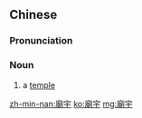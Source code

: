{{also|庙宇}}
==Chinese==
{{zh-forms|s=庙宇}}

===Pronunciation===
{{zh-pron
|m=miàoyǔ
|c=miu6 jyu5
|mn=biō-ú
|cat=n
}}

===Noun===
{{zh-noun}}

# a [[temple]]

[[zh-min-nan:廟宇]]
[[ko:廟宇]]
[[mg:廟宇]]